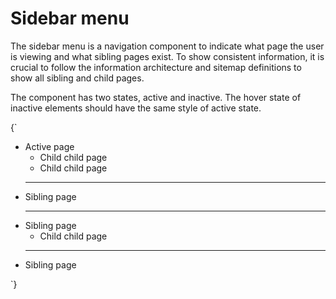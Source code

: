 
<Meta title="Patterns/Sidebar menu" />

# Sidebar menu

The sidebar menu is a navigation component to indicate what page the user is viewing and what sibling pages exist. To show consistent information, it is crucial to follow the information architecture and sitemap definitions to show all sibling and child pages.

The component has two states, active and inactive. The hover state of inactive elements should have the same style of active state.

<Preview>
  <Story name="Default" parameters={{
    design: figmaConfig('6990%3A11')
  }}>{`
    <aside class="menu side-navigation">
      <ul class="menu-list">
        <li>
          <a class="is-active link">Active page</a>
          <ul>
            <li><a class="link"><i class="icon circle-filled"></i>Child child page</a></li>
            <li><a class="link"><i class="icon circle-filled"></i>Child child page</a></li>
          </ul>
        </li>
        <hr class="divider">
        <li><a class="link">Sibling page</a></li>
        <hr class="divider">
        <li>
          <a class="link">Sibling page</a>
          <ul>
            <li><a class="link"><i class="icon circle-filled"></i>Child child page</a></li>
          </ul>
        </li>
        <hr class="divider">
        <li><a class="link">Sibling page</a></li>
      </ul>
    </aside>
  `}</Story>
</Preview>
